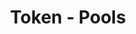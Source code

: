 ---
title: 'Token - Pools'
openapi: '/en/api-reference/openapi-en.json GET /token/{chain}/{tokenAddress}/pools'
---
